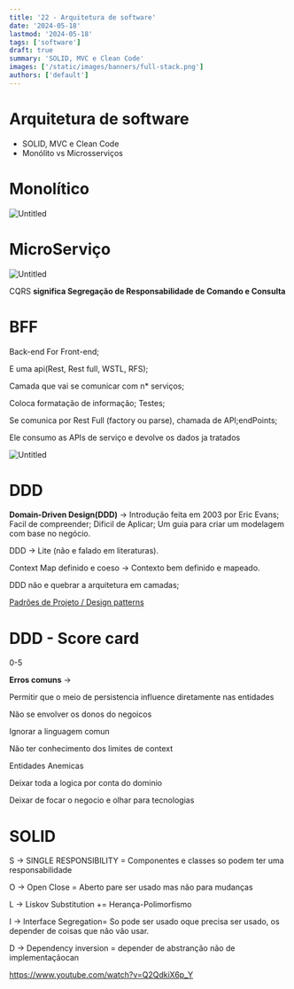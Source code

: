 ```yaml
---
title: '22 - Arquitetura de software'
date: '2024-05-18'
lastmod: '2024-05-18'
tags: ['software']
draft: true
summary: 'SOLID, MVC e Clean Code'
images: ['/static/images/banners/full-stack.png']
authors: ['default']
---
```


# Arquitetura de software
- SOLID, MVC e Clean Code
- Monólito vs Microsserviços
# Monolítico

![Untitled](https://prod-files-secure.s3.us-west-2.amazonaws.com/7d27e9b9-72bd-4894-98e0-6abc580f73e0/ee68cbb1-7c61-4242-8da6-a1e035efa295/Untitled.png)

# MicroServiço

![Untitled](https://prod-files-secure.s3.us-west-2.amazonaws.com/7d27e9b9-72bd-4894-98e0-6abc580f73e0/9905c131-d735-45a8-a813-12540d53c8ad/Untitled.png)

CQRS **significa Segregação de Responsabilidade de Comando e Consulta**

# BFF

Back-end For Front-end;

E uma api(Rest, Rest full, WSTL, RFS);

Camada que vai se comunicar com n* serviços;

Coloca formatação de informação; Testes; 

Se comunica por Rest Full (factory ou parse), chamada de API;endPoints;

Ele consumo as APIs de serviço e devolve os dados ja tratados

![Untitled](https://prod-files-secure.s3.us-west-2.amazonaws.com/7d27e9b9-72bd-4894-98e0-6abc580f73e0/aa0d4e23-2652-442e-85d5-a324deefb01e/Untitled.png)

# DDD

**Domain-Driven Design(DDD)** → Introdução feita em 2003 por Eric Evans; Facil de compreender; Dificil de Aplicar; Um guia para criar um modelagem com base no negócio.

DDD → Lite (não e falado em literaturas).

Context Map definido e coeso → Contexto bem definido e mapeado.

DDD não e quebrar a arquitetura em camadas;

[Padrões de Projeto / Design patterns](https://refactoring.guru/pt-br/design-patterns)

# DDD - Score card

0-5

**Erros comuns** → 

Permitir que o meio de persistencia influence diretamente nas entidades

Não se envolver os donos do negoicos

Ignorar a linguagem comun

Não ter conhecimento dos limites de context

Entidades Anemicas

Deixar toda a logica por conta do dominio

Deixar de focar o negocio e olhar para tecnologias


# SOLID

S → SINGLE RESPONSIBILITY = Componentes e classes so podem ter uma responsabilidade

O → Open Close = Aberto pare ser usado mas não para mudanças

L → Liskov Substitution += Herança-Polimorfismo

I → Interface Segregation= So pode ser usado oque precisa ser usado, os depender de coisas que não vão usar.

D → Dependency inversion = depender de abstranção não de implementaçãocan

https://www.youtube.com/watch?v=Q2QdkiX6p_Y